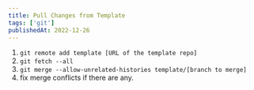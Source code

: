 ```yaml
---
title: Pull Changes from Template
tags: ['git']
publishedAt: 2022-12-26
---
```


1. `git remote add template [URL of the template repo]`
2. `git fetch --all`
3. `git merge --allow-unrelated-histories template/[branch to merge]`
4. fix merge conflicts if there are any.
